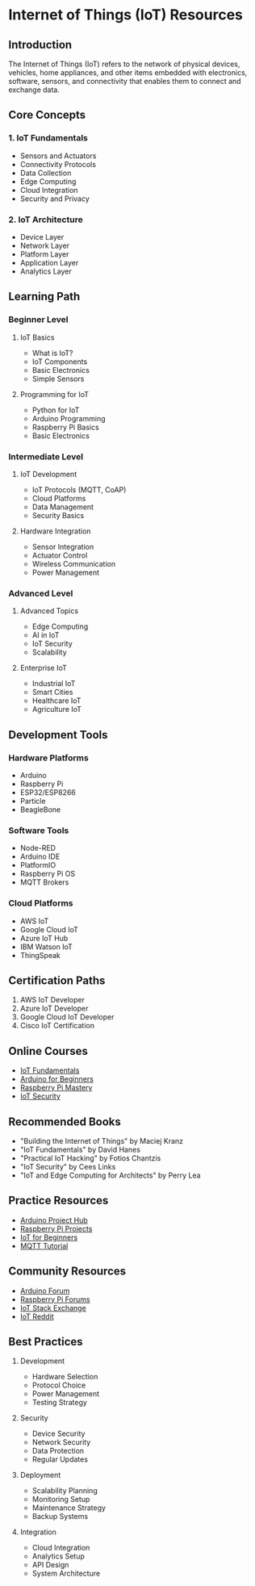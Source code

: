 # Internet of Things (IoT) Resources

## Introduction
The Internet of Things (IoT) refers to the network of physical devices, vehicles, home appliances, and other items embedded with electronics, software, sensors, and connectivity that enables them to connect and exchange data.

## Core Concepts

### 1. IoT Fundamentals
- Sensors and Actuators
- Connectivity Protocols
- Data Collection
- Edge Computing
- Cloud Integration
- Security and Privacy

### 2. IoT Architecture
- Device Layer
- Network Layer
- Platform Layer
- Application Layer
- Analytics Layer

## Learning Path

### Beginner Level
1. IoT Basics
   - What is IoT?
   - IoT Components
   - Basic Electronics
   - Simple Sensors

2. Programming for IoT
   - Python for IoT
   - Arduino Programming
   - Raspberry Pi Basics
   - Basic Electronics

### Intermediate Level
1. IoT Development
   - IoT Protocols (MQTT, CoAP)
   - Cloud Platforms
   - Data Management
   - Security Basics

2. Hardware Integration
   - Sensor Integration
   - Actuator Control
   - Wireless Communication
   - Power Management

### Advanced Level
1. Advanced Topics
   - Edge Computing
   - AI in IoT
   - IoT Security
   - Scalability

2. Enterprise IoT
   - Industrial IoT
   - Smart Cities
   - Healthcare IoT
   - Agriculture IoT

## Development Tools

### Hardware Platforms
- Arduino
- Raspberry Pi
- ESP32/ESP8266
- Particle
- BeagleBone

### Software Tools
- Node-RED
- Arduino IDE
- PlatformIO
- Raspberry Pi OS
- MQTT Brokers

### Cloud Platforms
- AWS IoT
- Google Cloud IoT
- Azure IoT Hub
- IBM Watson IoT
- ThingSpeak

## Certification Paths
1. AWS IoT Developer
2. Azure IoT Developer
3. Google Cloud IoT Developer
4. Cisco IoT Certification

## Online Courses
- [IoT Fundamentals](https://www.coursera.org/specializations/internet-of-things)
- [Arduino for Beginners](https://www.udemy.com/course/arduino-for-beginners/)
- [Raspberry Pi Mastery](https://www.udemy.com/course/raspberry-pi-mastery/)
- [IoT Security](https://www.coursera.org/learn/iot-security)

## Recommended Books
- "Building the Internet of Things" by Maciej Kranz
- "IoT Fundamentals" by David Hanes
- "Practical IoT Hacking" by Fotios Chantzis
- "IoT Security" by Cees Links
- "IoT and Edge Computing for Architects" by Perry Lea

## Practice Resources
- [Arduino Project Hub](https://create.arduino.cc/projecthub)
- [Raspberry Pi Projects](https://projects.raspberrypi.org/)
- [IoT for Beginners](https://github.com/microsoft/IoT-For-Beginners)
- [MQTT Tutorial](https://mqtt.org/getting-started/)

## Community Resources
- [Arduino Forum](https://forum.arduino.cc/)
- [Raspberry Pi Forums](https://www.raspberrypi.org/forums/)
- [IoT Stack Exchange](https://iot.stackexchange.com/)
- [IoT Reddit](https://www.reddit.com/r/IOT/)

## Best Practices
1. Development
   - Hardware Selection
   - Protocol Choice
   - Power Management
   - Testing Strategy

2. Security
   - Device Security
   - Network Security
   - Data Protection
   - Regular Updates

3. Deployment
   - Scalability Planning
   - Monitoring Setup
   - Maintenance Strategy
   - Backup Systems

4. Integration
   - Cloud Integration
   - Analytics Setup
   - API Design
   - System Architecture 